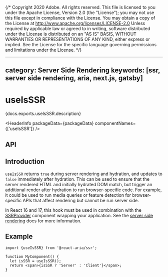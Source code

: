 {/* Copyright 2020 Adobe. All rights reserved.
This file is licensed to you under the Apache License, Version 2.0 (the "License");
you may not use this file except in compliance with the License. You may obtain a copy
of the License at http://www.apache.org/licenses/LICENSE-2.0
Unless required by applicable law or agreed to in writing, software distributed under
the License is distributed on an "AS IS" BASIS, WITHOUT WARRANTIES OR REPRESENTATIONS
OF ANY KIND, either express or implied. See the License for the specific language
governing permissions and limitations under the License. */}



---
category: Server Side Rendering
keywords: [ssr, server side rendering, aria, next.js, gatsby]
---

# useIsSSR

<PageDescription>{docs.exports.useIsSSR.description}</PageDescription>

<HeaderInfo
  packageData={packageData}
  componentNames={['useIsSSR']} />

## API

<FunctionAPI function={docs.exports.useIsSSR} links={docs.links} />

## Introduction

`useIsSSR` returns `true` during server rendering and hydration, and updates to `false`
immediately after hydration. This can be used to ensure that the server rendered HTML
and initially hydrated DOM match, but trigger an additional render after hydration to
run browser-specific code. For example, it could be used to run media queries or feature
detection for browser-specific APIs that affect rendering but cannot be run server side.

In React 16 and 17, this hook must be used in combination with the [SSRProvider](SSRProvider.html) component
wrapping your application. See the [server side rendering](ssr.html) docs for more information.

## Example

```tsx
import {useIsSSR} from '@react-aria/ssr';

function MyComponent() {
  let isSSR = useIsSSR();
  return <span>{isSSR ? 'Server' : 'Client'}</span>;
}
```
